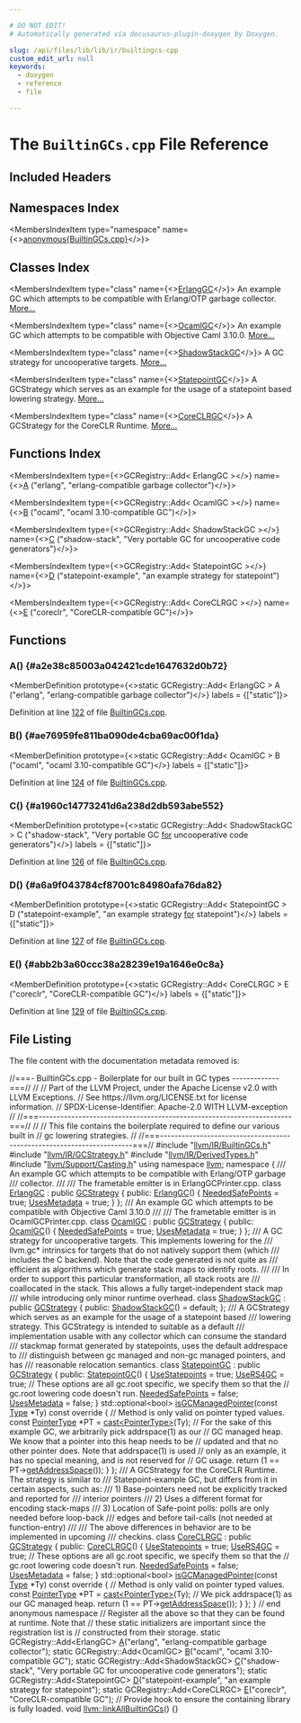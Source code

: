 ```yaml
---

# DO NOT EDIT!
# Automatically generated via docusaurus-plugin-doxygen by Doxygen.

slug: /api/files/lib/lib/ir/builtingcs-cpp
custom_edit_url: null
keywords:
  - doxygen
  - reference
  - file

---
```





# The `BuiltinGCs.cpp` File Reference

<DoxygenPage pluginConfig={pluginConfig}>



## Included Headers

<IncludesList>
<IncludesListItem
  filePath="llvm/IR/BuiltinGCs.h"
  permalink="/docs/api/files/include/include/llvm/include/llvm/ir/builtingcs-h"
  isLocal="true" />
<IncludesListItem
  filePath="llvm/IR/GCStrategy.h"
  permalink="/docs/api/files/include/include/llvm/include/llvm/ir/gcstrategy-h"
  isLocal="true" />
<IncludesListItem
  filePath="llvm/IR/DerivedTypes.h"
  permalink="/docs/api/files/include/include/llvm/include/llvm/ir/derivedtypes-h"
  isLocal="true" />
<IncludesListItem
  filePath="llvm/Support/Casting.h"
  permalink="/docs/api/files/include/include/llvm/include/llvm/support/casting-h"
  isLocal="true" />
</IncludesList>

## Namespaces Index

<MembersIndex>

<MembersIndexItem
  type="namespace"
  name={<><a href="/docs/api/namespaces/anonymous-builtingcs-cpp-">anonymous&#123;BuiltinGCs.cpp&#125;</a></>}>
</MembersIndexItem>

</MembersIndex>

## Classes Index

<MembersIndex>

<MembersIndexItem
  type="class"
  name={<><a href="/docs/api/classes/anonymous-namespace-builtingcs-cpp-/erlanggc">ErlangGC</a></>}>
An example GC which attempts to be compatible with Erlang/OTP garbage collector. <a href="/docs/api/classes/anonymous-namespace-builtingcs-cpp-/erlanggc/#details">More...</a>
</MembersIndexItem>

<MembersIndexItem
  type="class"
  name={<><a href="/docs/api/classes/anonymous-namespace-builtingcs-cpp-/ocamlgc">OcamlGC</a></>}>
An example GC which attempts to be compatible with Objective Caml 3.10.0. <a href="/docs/api/classes/anonymous-namespace-builtingcs-cpp-/ocamlgc/#details">More...</a>
</MembersIndexItem>

<MembersIndexItem
  type="class"
  name={<><a href="/docs/api/classes/anonymous-namespace-builtingcs-cpp-/shadowstackgc">ShadowStackGC</a></>}>
A GC strategy for uncooperative targets. <a href="/docs/api/classes/anonymous-namespace-builtingcs-cpp-/shadowstackgc/#details">More...</a>
</MembersIndexItem>

<MembersIndexItem
  type="class"
  name={<><a href="/docs/api/classes/anonymous-namespace-builtingcs-cpp-/statepointgc">StatepointGC</a></>}>
A GCStrategy which serves as an example for the usage of a statepoint based lowering strategy. <a href="/docs/api/classes/anonymous-namespace-builtingcs-cpp-/statepointgc/#details">More...</a>
</MembersIndexItem>

<MembersIndexItem
  type="class"
  name={<><a href="/docs/api/classes/anonymous-namespace-builtingcs-cpp-/coreclrgc">CoreCLRGC</a></>}>
A GCStrategy for the CoreCLR Runtime. <a href="/docs/api/classes/anonymous-namespace-builtingcs-cpp-/coreclrgc/#details">More...</a>
</MembersIndexItem>

</MembersIndex>

## Functions Index

<MembersIndex>

<MembersIndexItem
  type={<>GCRegistry::Add&lt; ErlangGC &gt;</>}
  name={<><a href="#a2e38c85003a042421cde1647632d0b72">A</a> (&quot;erlang&quot;, &quot;erlang-compatible garbage collector&quot;)</>}>
</MembersIndexItem>

<MembersIndexItem
  type={<>GCRegistry::Add&lt; OcamlGC &gt;</>}
  name={<><a href="#ae76959fe811ba090de4cba69ac00f1da">B</a> (&quot;ocaml&quot;, &quot;ocaml 3.10-compatible GC&quot;)</>}>
</MembersIndexItem>

<MembersIndexItem
  type={<>GCRegistry::Add&lt; ShadowStackGC &gt;</>}
  name={<><a href="#a1960c14773241d6a238d2db593abe552">C</a> (&quot;shadow-stack&quot;, &quot;Very portable GC for uncooperative code generators&quot;)</>}>
</MembersIndexItem>

<MembersIndexItem
  type={<>GCRegistry::Add&lt; StatepointGC &gt;</>}
  name={<><a href="#a6a9f043784cf87001c84980afa76da82">D</a> (&quot;statepoint-example&quot;, &quot;an example strategy for statepoint&quot;)</>}>
</MembersIndexItem>

<MembersIndexItem
  type={<>GCRegistry::Add&lt; CoreCLRGC &gt;</>}
  name={<><a href="#abb2b3a60ccc38a28239e19a1646e0c8a">E</a> (&quot;coreclr&quot;, &quot;CoreCLR-compatible GC&quot;)</>}>
</MembersIndexItem>

</MembersIndex>


<SectionDefinition>

## Functions

### A() {#a2e38c85003a042421cde1647632d0b72}

<MemberDefinition
  prototype={<>static GCRegistry::Add&lt; ErlangGC &gt; A (&quot;erlang&quot;, &quot;erlang-compatible garbage collector&quot;)</>}
  labels = {["static"]}>

Definition at line <a href="#l00122">122</a> of file <a href="/docs/api/files/lib/lib/ir/builtingcs-cpp">BuiltinGCs.cpp</a>.
</MemberDefinition>

### B() {#ae76959fe811ba090de4cba69ac00f1da}

<MemberDefinition
  prototype={<>static GCRegistry::Add&lt; OcamlGC &gt; B (&quot;ocaml&quot;, &quot;ocaml 3.10-compatible GC&quot;)</>}
  labels = {["static"]}>

Definition at line <a href="#l00124">124</a> of file <a href="/docs/api/files/lib/lib/ir/builtingcs-cpp">BuiltinGCs.cpp</a>.
</MemberDefinition>

### C() {#a1960c14773241d6a238d2db593abe552}

<MemberDefinition
  prototype={<>static GCRegistry::Add&lt; ShadowStackGC &gt; C (&quot;shadow-stack&quot;, &quot;Very portable GC <a href="/docs/api/files/lib/lib/target/lib/target/aarch64/aarch64expandpseudoinsts-cpp/#a4cfc8b177e8521a4b496ae2edff6244f">for</a> uncooperative code generators&quot;)</>}
  labels = {["static"]}>

Definition at line <a href="#l00126">126</a> of file <a href="/docs/api/files/lib/lib/ir/builtingcs-cpp">BuiltinGCs.cpp</a>.
</MemberDefinition>

### D() {#a6a9f043784cf87001c84980afa76da82}

<MemberDefinition
  prototype={<>static GCRegistry::Add&lt; StatepointGC &gt; D (&quot;statepoint-example&quot;, &quot;an example strategy <a href="/docs/api/files/lib/lib/target/lib/target/aarch64/aarch64expandpseudoinsts-cpp/#a4cfc8b177e8521a4b496ae2edff6244f">for</a> statepoint&quot;)</>}
  labels = {["static"]}>

Definition at line <a href="#l00127">127</a> of file <a href="/docs/api/files/lib/lib/ir/builtingcs-cpp">BuiltinGCs.cpp</a>.
</MemberDefinition>

### E() {#abb2b3a60ccc38a28239e19a1646e0c8a}

<MemberDefinition
  prototype={<>static GCRegistry::Add&lt; CoreCLRGC &gt; E (&quot;coreclr&quot;, &quot;CoreCLR-compatible GC&quot;)</>}
  labels = {["static"]}>

Definition at line <a href="#l00129">129</a> of file <a href="/docs/api/files/lib/lib/ir/builtingcs-cpp">BuiltinGCs.cpp</a>.
</MemberDefinition>

</SectionDefinition>

## File Listing

The file content with the documentation metadata removed is:

<ProgramListing>

<Link id="l00001" /><CodeLine lineNumber="1"><span class="doxyHighlightComment">//===- BuiltinGCs.cpp - Boilerplate for our built in GC types -------------===//</span></CodeLine>
<Link id="l00002" /><CodeLine lineNumber="2"><span class="doxyHighlightComment">//</span></CodeLine>
<Link id="l00003" /><CodeLine lineNumber="3"><span class="doxyHighlightComment">// Part of the LLVM Project, under the Apache License v2.0 with LLVM Exceptions.</span></CodeLine>
<Link id="l00004" /><CodeLine lineNumber="4"><span class="doxyHighlightComment">// See https://llvm.org/LICENSE.txt for license information.</span></CodeLine>
<Link id="l00005" /><CodeLine lineNumber="5"><span class="doxyHighlightComment">// SPDX-License-Identifier: Apache-2.0 WITH LLVM-exception</span></CodeLine>
<Link id="l00006" /><CodeLine lineNumber="6"><span class="doxyHighlightComment">//</span></CodeLine>
<Link id="l00007" /><CodeLine lineNumber="7"><span class="doxyHighlightComment">//===----------------------------------------------------------------------===//</span></CodeLine>
<Link id="l00008" /><CodeLine lineNumber="8"><span class="doxyHighlightComment">//</span></CodeLine>
<Link id="l00009" /><CodeLine lineNumber="9"><span class="doxyHighlightComment">// This file contains the boilerplate required to define our various built in</span></CodeLine>
<Link id="l00010" /><CodeLine lineNumber="10"><span class="doxyHighlightComment">// gc lowering strategies.</span></CodeLine>
<Link id="l00011" /><CodeLine lineNumber="11"><span class="doxyHighlightComment">//</span></CodeLine>
<Link id="l00012" /><CodeLine lineNumber="12"><span class="doxyHighlightComment">//===----------------------------------------------------------------------===//</span></CodeLine>
<Link id="l00013" /><CodeLine lineNumber="13"></CodeLine>
<Link id="l00014" /><CodeLine lineNumber="14"><span class="doxyHighlightPreprocessor">#include &quot;<a href="/docs/api/files/include/include/llvm/include/llvm/ir/builtingcs-h">llvm/IR/BuiltinGCs.h</a>&quot;</span></CodeLine>
<Link id="l00015" /><CodeLine lineNumber="15"><span class="doxyHighlightPreprocessor">#include &quot;<a href="/docs/api/files/include/include/llvm/include/llvm/ir/gcstrategy-h">llvm/IR/GCStrategy.h</a>&quot;</span></CodeLine>
<Link id="l00016" /><CodeLine lineNumber="16"><span class="doxyHighlightPreprocessor">#include &quot;<a href="/docs/api/files/include/include/llvm/include/llvm/ir/derivedtypes-h">llvm/IR/DerivedTypes.h</a>&quot;</span></CodeLine>
<Link id="l00017" /><CodeLine lineNumber="17"><span class="doxyHighlightPreprocessor">#include &quot;<a href="/docs/api/files/include/include/llvm/include/llvm/support/casting-h">llvm/Support/Casting.h</a>&quot;</span></CodeLine>
<Link id="l00018" /><CodeLine lineNumber="18"></CodeLine>
<Link id="l00019" /><CodeLine lineNumber="19"><span class="doxyHighlightKeyword">using namespace </span><span class="doxyHighlight"><a href="/docs/api/namespaces/llvm">llvm</a>;</span></CodeLine>
<Link id="l00020" /><CodeLine lineNumber="20"></CodeLine>
<Link id="l00021" /><CodeLine lineNumber="21" lineLink="/docs/api/namespaces/anonymous-builtingcs-cpp-"><span class="doxyHighlightKeyword">namespace </span><span class="doxyHighlight">&#123;</span></CodeLine>
<Link id="l00022" /><CodeLine lineNumber="22"></CodeLine>
<Link id="l00023" /><CodeLine lineNumber="23"><span class="doxyHighlightComment">/// An example GC which attempts to be compatible with Erlang/OTP garbage</span></CodeLine>
<Link id="l00024" /><CodeLine lineNumber="24"><span class="doxyHighlightComment">/// collector.</span></CodeLine>
<Link id="l00025" /><CodeLine lineNumber="25"><span class="doxyHighlightComment">///</span></CodeLine>
<Link id="l00026" /><CodeLine lineNumber="26"><span class="doxyHighlightComment">/// The frametable emitter is in ErlangGCPrinter.cpp.</span></CodeLine>
<Link id="l00027" /><CodeLine lineNumber="27" lineLink="/docs/api/classes/anonymous-namespace-builtingcs-cpp-/erlanggc"><span class="doxyHighlightKeyword">class </span><span class="doxyHighlight"><a href="/docs/api/classes/anonymous-namespace-builtingcs-cpp-/erlanggc/#a448b4082c6e640d8c6373f86896ea839">ErlangGC</a> : </span><span class="doxyHighlightKeyword">public</span><span class="doxyHighlight"> <a href="/docs/api/classes/llvm/gcstrategy/#abc5b7efa0f9360dac6bbd35ab553cb0d">GCStrategy</a> &#123;</span></CodeLine>
<Link id="l00028" /><CodeLine lineNumber="28"><span class="doxyHighlightKeyword">public</span><span class="doxyHighlight">:</span></CodeLine>
<Link id="l00029" /><CodeLine lineNumber="29" lineLink="/docs/api/classes/anonymous-namespace-builtingcs-cpp-/erlanggc/#a448b4082c6e640d8c6373f86896ea839"><span class="doxyHighlight">  <a href="/docs/api/classes/anonymous-namespace-builtingcs-cpp-/erlanggc/#a448b4082c6e640d8c6373f86896ea839">ErlangGC</a>() &#123;</span></CodeLine>
<Link id="l00030" /><CodeLine lineNumber="30"><span class="doxyHighlight">    <a href="/docs/api/classes/llvm/gcstrategy/#a876df2ee9b43a6e37c7e25cdbc5ee458">NeededSafePoints</a> = </span><span class="doxyHighlightKeyword">true</span><span class="doxyHighlight">;</span></CodeLine>
<Link id="l00031" /><CodeLine lineNumber="31"><span class="doxyHighlight">    <a href="/docs/api/classes/llvm/gcstrategy/#a5d53780e41b87b0b8cb0e4a822f38281">UsesMetadata</a> = </span><span class="doxyHighlightKeyword">true</span><span class="doxyHighlight">;</span></CodeLine>
<Link id="l00032" /><CodeLine lineNumber="32"><span class="doxyHighlight">  &#125;</span></CodeLine>
<Link id="l00033" /><CodeLine lineNumber="33"><span class="doxyHighlight">&#125;;</span></CodeLine>
<Link id="l00034" /><CodeLine lineNumber="34"></CodeLine>
<Link id="l00035" /><CodeLine lineNumber="35"><span class="doxyHighlightComment">/// An example GC which attempts to be compatible with Objective Caml 3.10.0</span></CodeLine>
<Link id="l00036" /><CodeLine lineNumber="36"><span class="doxyHighlightComment">///</span></CodeLine>
<Link id="l00037" /><CodeLine lineNumber="37"><span class="doxyHighlightComment">/// The frametable emitter is in OcamlGCPrinter.cpp.</span></CodeLine>
<Link id="l00038" /><CodeLine lineNumber="38" lineLink="/docs/api/classes/anonymous-namespace-builtingcs-cpp-/ocamlgc"><span class="doxyHighlightKeyword">class </span><span class="doxyHighlight"><a href="/docs/api/classes/anonymous-namespace-builtingcs-cpp-/ocamlgc/#a5f857693031a2dc678526f64cc899121">OcamlGC</a> : </span><span class="doxyHighlightKeyword">public</span><span class="doxyHighlight"> <a href="/docs/api/classes/llvm/gcstrategy/#abc5b7efa0f9360dac6bbd35ab553cb0d">GCStrategy</a> &#123;</span></CodeLine>
<Link id="l00039" /><CodeLine lineNumber="39"><span class="doxyHighlightKeyword">public</span><span class="doxyHighlight">:</span></CodeLine>
<Link id="l00040" /><CodeLine lineNumber="40" lineLink="/docs/api/classes/anonymous-namespace-builtingcs-cpp-/ocamlgc/#a5f857693031a2dc678526f64cc899121"><span class="doxyHighlight">  <a href="/docs/api/classes/anonymous-namespace-builtingcs-cpp-/ocamlgc/#a5f857693031a2dc678526f64cc899121">OcamlGC</a>() &#123;</span></CodeLine>
<Link id="l00041" /><CodeLine lineNumber="41"><span class="doxyHighlight">    <a href="/docs/api/classes/llvm/gcstrategy/#a876df2ee9b43a6e37c7e25cdbc5ee458">NeededSafePoints</a> = </span><span class="doxyHighlightKeyword">true</span><span class="doxyHighlight">;</span></CodeLine>
<Link id="l00042" /><CodeLine lineNumber="42"><span class="doxyHighlight">    <a href="/docs/api/classes/llvm/gcstrategy/#a5d53780e41b87b0b8cb0e4a822f38281">UsesMetadata</a> = </span><span class="doxyHighlightKeyword">true</span><span class="doxyHighlight">;</span></CodeLine>
<Link id="l00043" /><CodeLine lineNumber="43"><span class="doxyHighlight">  &#125;</span></CodeLine>
<Link id="l00044" /><CodeLine lineNumber="44"><span class="doxyHighlight">&#125;;</span></CodeLine>
<Link id="l00045" /><CodeLine lineNumber="45"></CodeLine>
<Link id="l00046" /><CodeLine lineNumber="46"><span class="doxyHighlightComment">/// A GC strategy for uncooperative targets.  This implements lowering for the</span></CodeLine>
<Link id="l00047" /><CodeLine lineNumber="47"><span class="doxyHighlightComment">/// llvm.gc&#42; intrinsics for targets that do not natively support them (which</span></CodeLine>
<Link id="l00048" /><CodeLine lineNumber="48"><span class="doxyHighlightComment">/// includes the C backend). Note that the code generated is not quite as</span></CodeLine>
<Link id="l00049" /><CodeLine lineNumber="49"><span class="doxyHighlightComment">/// efficient as algorithms which generate stack maps to identify roots.</span></CodeLine>
<Link id="l00050" /><CodeLine lineNumber="50"><span class="doxyHighlightComment">///</span></CodeLine>
<Link id="l00051" /><CodeLine lineNumber="51"><span class="doxyHighlightComment">/// In order to support this particular transformation, all stack roots are</span></CodeLine>
<Link id="l00052" /><CodeLine lineNumber="52"><span class="doxyHighlightComment">/// coallocated in the stack. This allows a fully target-independent stack map</span></CodeLine>
<Link id="l00053" /><CodeLine lineNumber="53"><span class="doxyHighlightComment">/// while introducing only minor runtime overhead.</span></CodeLine>
<Link id="l00054" /><CodeLine lineNumber="54" lineLink="/docs/api/classes/anonymous-namespace-builtingcs-cpp-/shadowstackgc"><span class="doxyHighlightKeyword">class </span><span class="doxyHighlight"><a href="/docs/api/classes/anonymous-namespace-builtingcs-cpp-/shadowstackgc/#a8025e65721f637e779cc6f8fdaa7a0fc">ShadowStackGC</a> : </span><span class="doxyHighlightKeyword">public</span><span class="doxyHighlight"> <a href="/docs/api/classes/llvm/gcstrategy/#abc5b7efa0f9360dac6bbd35ab553cb0d">GCStrategy</a> &#123;</span></CodeLine>
<Link id="l00055" /><CodeLine lineNumber="55"><span class="doxyHighlightKeyword">public</span><span class="doxyHighlight">:</span></CodeLine>
<Link id="l00056" /><CodeLine lineNumber="56" lineLink="/docs/api/classes/anonymous-namespace-builtingcs-cpp-/shadowstackgc/#a8025e65721f637e779cc6f8fdaa7a0fc"><span class="doxyHighlight">  <a href="/docs/api/classes/anonymous-namespace-builtingcs-cpp-/shadowstackgc/#a8025e65721f637e779cc6f8fdaa7a0fc">ShadowStackGC</a>() = </span><span class="doxyHighlightKeywordFlow">default</span><span class="doxyHighlight">;</span></CodeLine>
<Link id="l00057" /><CodeLine lineNumber="57"><span class="doxyHighlight">&#125;;</span></CodeLine>
<Link id="l00058" /><CodeLine lineNumber="58"></CodeLine>
<Link id="l00059" /><CodeLine lineNumber="59"><span class="doxyHighlightComment">/// A GCStrategy which serves as an example for the usage of a statepoint based</span></CodeLine>
<Link id="l00060" /><CodeLine lineNumber="60"><span class="doxyHighlightComment">/// lowering strategy.  This GCStrategy is intended to suitable as a default</span></CodeLine>
<Link id="l00061" /><CodeLine lineNumber="61"><span class="doxyHighlightComment">/// implementation usable with any collector which can consume the standard</span></CodeLine>
<Link id="l00062" /><CodeLine lineNumber="62"><span class="doxyHighlightComment">/// stackmap format generated by statepoints, uses the default addrespace to</span></CodeLine>
<Link id="l00063" /><CodeLine lineNumber="63"><span class="doxyHighlightComment">/// distinguish between gc managed and non-gc managed pointers, and has</span></CodeLine>
<Link id="l00064" /><CodeLine lineNumber="64"><span class="doxyHighlightComment">/// reasonable relocation semantics.</span></CodeLine>
<Link id="l00065" /><CodeLine lineNumber="65" lineLink="/docs/api/classes/anonymous-namespace-builtingcs-cpp-/statepointgc"><span class="doxyHighlightKeyword">class </span><span class="doxyHighlight"><a href="/docs/api/classes/anonymous-namespace-builtingcs-cpp-/statepointgc/#ad783af64abf7eede187e42abfcbd4f22">StatepointGC</a> : </span><span class="doxyHighlightKeyword">public</span><span class="doxyHighlight"> <a href="/docs/api/classes/llvm/gcstrategy/#abc5b7efa0f9360dac6bbd35ab553cb0d">GCStrategy</a> &#123;</span></CodeLine>
<Link id="l00066" /><CodeLine lineNumber="66"><span class="doxyHighlightKeyword">public</span><span class="doxyHighlight">:</span></CodeLine>
<Link id="l00067" /><CodeLine lineNumber="67" lineLink="/docs/api/classes/anonymous-namespace-builtingcs-cpp-/statepointgc/#ad783af64abf7eede187e42abfcbd4f22"><span class="doxyHighlight">  <a href="/docs/api/classes/anonymous-namespace-builtingcs-cpp-/statepointgc/#ad783af64abf7eede187e42abfcbd4f22">StatepointGC</a>() &#123;</span></CodeLine>
<Link id="l00068" /><CodeLine lineNumber="68"><span class="doxyHighlight">    <a href="/docs/api/classes/llvm/gcstrategy/#a6d4b88865bc96bd6a93c3076e210af61">UseStatepoints</a> = </span><span class="doxyHighlightKeyword">true</span><span class="doxyHighlight">;</span></CodeLine>
<Link id="l00069" /><CodeLine lineNumber="69"><span class="doxyHighlight">    <a href="/docs/api/classes/llvm/gcstrategy/#a32c75ebeabf283b9a98b1b5641a2885e">UseRS4GC</a> = </span><span class="doxyHighlightKeyword">true</span><span class="doxyHighlight">;</span></CodeLine>
<Link id="l00070" /><CodeLine lineNumber="70"><span class="doxyHighlight">    </span><span class="doxyHighlightComment">// These options are all gc.root specific, we specify them so that the</span></CodeLine>
<Link id="l00071" /><CodeLine lineNumber="71"><span class="doxyHighlight">    </span><span class="doxyHighlightComment">// gc.root lowering code doesn&#39;t run.</span></CodeLine>
<Link id="l00072" /><CodeLine lineNumber="72"><span class="doxyHighlight">    <a href="/docs/api/classes/llvm/gcstrategy/#a876df2ee9b43a6e37c7e25cdbc5ee458">NeededSafePoints</a> = </span><span class="doxyHighlightKeyword">false</span><span class="doxyHighlight">;</span></CodeLine>
<Link id="l00073" /><CodeLine lineNumber="73"><span class="doxyHighlight">    <a href="/docs/api/classes/llvm/gcstrategy/#a5d53780e41b87b0b8cb0e4a822f38281">UsesMetadata</a> = </span><span class="doxyHighlightKeyword">false</span><span class="doxyHighlight">;</span></CodeLine>
<Link id="l00074" /><CodeLine lineNumber="74"><span class="doxyHighlight">  &#125;</span></CodeLine>
<Link id="l00075" /><CodeLine lineNumber="75"></CodeLine>
<Link id="l00076" /><CodeLine lineNumber="76" lineLink="/docs/api/classes/anonymous-namespace-builtingcs-cpp-/statepointgc/#a32fa2acd693359684d5659d41ef2f02e"><span class="doxyHighlight">  std::optional&lt;bool&gt; <a href="/docs/api/classes/anonymous-namespace-builtingcs-cpp-/statepointgc/#a32fa2acd693359684d5659d41ef2f02e">isGCManagedPointer</a>(</span><span class="doxyHighlightKeyword">const</span><span class="doxyHighlight"> <a href="/docs/api/classes/llvm/type">Type</a> &#42;Ty)</span><span class="doxyHighlightKeyword"> const override </span><span class="doxyHighlight">&#123;</span></CodeLine>
<Link id="l00077" /><CodeLine lineNumber="77"><span class="doxyHighlight">    </span><span class="doxyHighlightComment">// Method is only valid on pointer typed values.</span></CodeLine>
<Link id="l00078" /><CodeLine lineNumber="78"><span class="doxyHighlight">    </span><span class="doxyHighlightKeyword">const</span><span class="doxyHighlight"> <a href="/docs/api/classes/llvm/pointertype">PointerType</a> &#42;PT = <a href="/docs/api/namespaces/llvm/#ac4fc845f5ed92de63cd4474f128f5fc5">cast&lt;PointerType&gt;</a>(Ty);</span></CodeLine>
<Link id="l00079" /><CodeLine lineNumber="79"><span class="doxyHighlight">    </span><span class="doxyHighlightComment">// For the sake of this example GC, we arbitrarily pick addrspace(1) as our</span></CodeLine>
<Link id="l00080" /><CodeLine lineNumber="80"><span class="doxyHighlight">    </span><span class="doxyHighlightComment">// GC managed heap.  We know that a pointer into this heap needs to be</span></CodeLine>
<Link id="l00081" /><CodeLine lineNumber="81"><span class="doxyHighlight">    </span><span class="doxyHighlightComment">// updated and that no other pointer does.  Note that addrspace(1) is used</span></CodeLine>
<Link id="l00082" /><CodeLine lineNumber="82"><span class="doxyHighlight">    </span><span class="doxyHighlightComment">// only as an example, it has no special meaning, and is not reserved for</span></CodeLine>
<Link id="l00083" /><CodeLine lineNumber="83"><span class="doxyHighlight">    </span><span class="doxyHighlightComment">// GC usage.</span></CodeLine>
<Link id="l00084" /><CodeLine lineNumber="84"><span class="doxyHighlight">    </span><span class="doxyHighlightKeywordFlow">return</span><span class="doxyHighlight"> (1 == PT-&gt;<a href="/docs/api/classes/llvm/pointertype/#af8aeced5e71d2589fa3e9791043af5cb">getAddressSpace</a>());</span></CodeLine>
<Link id="l00085" /><CodeLine lineNumber="85"><span class="doxyHighlight">  &#125;</span></CodeLine>
<Link id="l00086" /><CodeLine lineNumber="86"><span class="doxyHighlight">&#125;;</span></CodeLine>
<Link id="l00087" /><CodeLine lineNumber="87"></CodeLine>
<Link id="l00088" /><CodeLine lineNumber="88"><span class="doxyHighlightComment">/// A GCStrategy for the CoreCLR Runtime. The strategy is similar to</span></CodeLine>
<Link id="l00089" /><CodeLine lineNumber="89"><span class="doxyHighlightComment">/// Statepoint-example GC, but differs from it in certain aspects, such as:</span></CodeLine>
<Link id="l00090" /><CodeLine lineNumber="90"><span class="doxyHighlightComment">/// 1) Base-pointers need not be explicitly tracked and reported for</span></CodeLine>
<Link id="l00091" /><CodeLine lineNumber="91"><span class="doxyHighlightComment">///    interior pointers</span></CodeLine>
<Link id="l00092" /><CodeLine lineNumber="92"><span class="doxyHighlightComment">/// 2) Uses a different format for encoding stack-maps</span></CodeLine>
<Link id="l00093" /><CodeLine lineNumber="93"><span class="doxyHighlightComment">/// 3) Location of Safe-point polls: polls are only needed before loop-back</span></CodeLine>
<Link id="l00094" /><CodeLine lineNumber="94"><span class="doxyHighlightComment">///    edges and before tail-calls (not needed at function-entry)</span></CodeLine>
<Link id="l00095" /><CodeLine lineNumber="95"><span class="doxyHighlightComment">///</span></CodeLine>
<Link id="l00096" /><CodeLine lineNumber="96"><span class="doxyHighlightComment">/// The above differences in behavior are to be implemented in upcoming</span></CodeLine>
<Link id="l00097" /><CodeLine lineNumber="97"><span class="doxyHighlightComment">/// checkins.</span></CodeLine>
<Link id="l00098" /><CodeLine lineNumber="98" lineLink="/docs/api/classes/anonymous-namespace-builtingcs-cpp-/coreclrgc"><span class="doxyHighlightKeyword">class </span><span class="doxyHighlight"><a href="/docs/api/classes/anonymous-namespace-builtingcs-cpp-/coreclrgc/#ad855caa394ad8edf75f93cbd521dee22">CoreCLRGC</a> : </span><span class="doxyHighlightKeyword">public</span><span class="doxyHighlight"> <a href="/docs/api/classes/llvm/gcstrategy/#abc5b7efa0f9360dac6bbd35ab553cb0d">GCStrategy</a> &#123;</span></CodeLine>
<Link id="l00099" /><CodeLine lineNumber="99"><span class="doxyHighlightKeyword">public</span><span class="doxyHighlight">:</span></CodeLine>
<Link id="l00100" /><CodeLine lineNumber="100" lineLink="/docs/api/classes/anonymous-namespace-builtingcs-cpp-/coreclrgc/#ad855caa394ad8edf75f93cbd521dee22"><span class="doxyHighlight">  <a href="/docs/api/classes/anonymous-namespace-builtingcs-cpp-/coreclrgc/#ad855caa394ad8edf75f93cbd521dee22">CoreCLRGC</a>() &#123;</span></CodeLine>
<Link id="l00101" /><CodeLine lineNumber="101"><span class="doxyHighlight">    <a href="/docs/api/classes/llvm/gcstrategy/#a6d4b88865bc96bd6a93c3076e210af61">UseStatepoints</a> = </span><span class="doxyHighlightKeyword">true</span><span class="doxyHighlight">;</span></CodeLine>
<Link id="l00102" /><CodeLine lineNumber="102"><span class="doxyHighlight">    <a href="/docs/api/classes/llvm/gcstrategy/#a32c75ebeabf283b9a98b1b5641a2885e">UseRS4GC</a> = </span><span class="doxyHighlightKeyword">true</span><span class="doxyHighlight">;</span></CodeLine>
<Link id="l00103" /><CodeLine lineNumber="103"><span class="doxyHighlight">    </span><span class="doxyHighlightComment">// These options are all gc.root specific, we specify them so that the</span></CodeLine>
<Link id="l00104" /><CodeLine lineNumber="104"><span class="doxyHighlight">    </span><span class="doxyHighlightComment">// gc.root lowering code doesn&#39;t run.</span></CodeLine>
<Link id="l00105" /><CodeLine lineNumber="105"><span class="doxyHighlight">    <a href="/docs/api/classes/llvm/gcstrategy/#a876df2ee9b43a6e37c7e25cdbc5ee458">NeededSafePoints</a> = </span><span class="doxyHighlightKeyword">false</span><span class="doxyHighlight">;</span></CodeLine>
<Link id="l00106" /><CodeLine lineNumber="106"><span class="doxyHighlight">    <a href="/docs/api/classes/llvm/gcstrategy/#a5d53780e41b87b0b8cb0e4a822f38281">UsesMetadata</a> = </span><span class="doxyHighlightKeyword">false</span><span class="doxyHighlight">;</span></CodeLine>
<Link id="l00107" /><CodeLine lineNumber="107"><span class="doxyHighlight">  &#125;</span></CodeLine>
<Link id="l00108" /><CodeLine lineNumber="108"></CodeLine>
<Link id="l00109" /><CodeLine lineNumber="109" lineLink="/docs/api/classes/anonymous-namespace-builtingcs-cpp-/coreclrgc/#a7b5844a0f3f8ef4d67cd6603f7ab3e49"><span class="doxyHighlight">  std::optional&lt;bool&gt; <a href="/docs/api/classes/anonymous-namespace-builtingcs-cpp-/coreclrgc/#a7b5844a0f3f8ef4d67cd6603f7ab3e49">isGCManagedPointer</a>(</span><span class="doxyHighlightKeyword">const</span><span class="doxyHighlight"> <a href="/docs/api/classes/llvm/type">Type</a> &#42;Ty)</span><span class="doxyHighlightKeyword"> const override </span><span class="doxyHighlight">&#123;</span></CodeLine>
<Link id="l00110" /><CodeLine lineNumber="110"><span class="doxyHighlight">    </span><span class="doxyHighlightComment">// Method is only valid on pointer typed values.</span></CodeLine>
<Link id="l00111" /><CodeLine lineNumber="111"><span class="doxyHighlight">    </span><span class="doxyHighlightKeyword">const</span><span class="doxyHighlight"> <a href="/docs/api/classes/llvm/pointertype">PointerType</a> &#42;PT = <a href="/docs/api/namespaces/llvm/#ac4fc845f5ed92de63cd4474f128f5fc5">cast&lt;PointerType&gt;</a>(Ty);</span></CodeLine>
<Link id="l00112" /><CodeLine lineNumber="112"><span class="doxyHighlight">    </span><span class="doxyHighlightComment">// We pick addrspace(1) as our GC managed heap.</span></CodeLine>
<Link id="l00113" /><CodeLine lineNumber="113"><span class="doxyHighlight">    </span><span class="doxyHighlightKeywordFlow">return</span><span class="doxyHighlight"> (1 == PT-&gt;<a href="/docs/api/classes/llvm/pointertype/#af8aeced5e71d2589fa3e9791043af5cb">getAddressSpace</a>());</span></CodeLine>
<Link id="l00114" /><CodeLine lineNumber="114"><span class="doxyHighlight">  &#125;</span></CodeLine>
<Link id="l00115" /><CodeLine lineNumber="115"><span class="doxyHighlight">&#125;;</span></CodeLine>
<Link id="l00116" /><CodeLine lineNumber="116"></CodeLine>
<Link id="l00117" /><CodeLine lineNumber="117"><span class="doxyHighlight">&#125; </span><span class="doxyHighlightComment">// end anonymous namespace</span></CodeLine>
<Link id="l00118" /><CodeLine lineNumber="118"></CodeLine>
<Link id="l00119" /><CodeLine lineNumber="119"><span class="doxyHighlightComment">// Register all the above so that they can be found at runtime.  Note that</span></CodeLine>
<Link id="l00120" /><CodeLine lineNumber="120"><span class="doxyHighlightComment">// these static initializers are important since the registration list is</span></CodeLine>
<Link id="l00121" /><CodeLine lineNumber="121"><span class="doxyHighlightComment">// constructed from their storage.</span></CodeLine>
<Link id="l00122" /><CodeLine lineNumber="122" lineLink="#a2e38c85003a042421cde1647632d0b72"><span class="doxyHighlightKeyword">static</span><span class="doxyHighlight"> GCRegistry::Add&lt;ErlangGC&gt; <a href="#a2e38c85003a042421cde1647632d0b72">A</a>(</span><span class="doxyHighlightStringLiteral">&quot;erlang&quot;</span><span class="doxyHighlight">,</span></CodeLine>
<Link id="l00123" /><CodeLine lineNumber="123"><span class="doxyHighlight">                                   </span><span class="doxyHighlightStringLiteral">&quot;erlang-compatible garbage collector&quot;</span><span class="doxyHighlight">);</span></CodeLine>
<Link id="l00124" /><CodeLine lineNumber="124" lineLink="#ae76959fe811ba090de4cba69ac00f1da"><span class="doxyHighlightKeyword">static</span><span class="doxyHighlight"> GCRegistry::Add&lt;OcamlGC&gt; <a href="#ae76959fe811ba090de4cba69ac00f1da">B</a>(</span><span class="doxyHighlightStringLiteral">&quot;ocaml&quot;</span><span class="doxyHighlight">, </span><span class="doxyHighlightStringLiteral">&quot;ocaml 3.10-compatible GC&quot;</span><span class="doxyHighlight">);</span></CodeLine>
<Link id="l00125" /><CodeLine lineNumber="125"><span class="doxyHighlightKeyword">static</span><span class="doxyHighlight"> GCRegistry::Add&lt;ShadowStackGC&gt;</span></CodeLine>
<Link id="l00126" /><CodeLine lineNumber="126" lineLink="#a1960c14773241d6a238d2db593abe552"><span class="doxyHighlight">    <a href="/docs/api/namespaces/llvm/callingconv/#ac6aa1387c4375260e2468eb5a77fdb4cafd841a49aec1539bc88abc8ff9e170fb">C</a>(</span><span class="doxyHighlightStringLiteral">&quot;shadow-stack&quot;</span><span class="doxyHighlight">, </span><span class="doxyHighlightStringLiteral">&quot;Very portable GC for uncooperative code generators&quot;</span><span class="doxyHighlight">);</span></CodeLine>
<Link id="l00127" /><CodeLine lineNumber="127" lineLink="#a6a9f043784cf87001c84980afa76da82"><span class="doxyHighlightKeyword">static</span><span class="doxyHighlight"> GCRegistry::Add&lt;StatepointGC&gt; <a href="#a6a9f043784cf87001c84980afa76da82">D</a>(</span><span class="doxyHighlightStringLiteral">&quot;statepoint-example&quot;</span><span class="doxyHighlight">,</span></CodeLine>
<Link id="l00128" /><CodeLine lineNumber="128"><span class="doxyHighlight">                                       </span><span class="doxyHighlightStringLiteral">&quot;an example strategy for statepoint&quot;</span><span class="doxyHighlight">);</span></CodeLine>
<Link id="l00129" /><CodeLine lineNumber="129" lineLink="#abb2b3a60ccc38a28239e19a1646e0c8a"><span class="doxyHighlightKeyword">static</span><span class="doxyHighlight"> GCRegistry::Add&lt;CoreCLRGC&gt; <a href="#abb2b3a60ccc38a28239e19a1646e0c8a">E</a>(</span><span class="doxyHighlightStringLiteral">&quot;coreclr&quot;</span><span class="doxyHighlight">, </span><span class="doxyHighlightStringLiteral">&quot;CoreCLR-compatible GC&quot;</span><span class="doxyHighlight">);</span></CodeLine>
<Link id="l00130" /><CodeLine lineNumber="130"></CodeLine>
<Link id="l00131" /><CodeLine lineNumber="131"><span class="doxyHighlightComment">// Provide hook to ensure the containing library is fully loaded.</span></CodeLine>
<Link id="l00132" /><CodeLine lineNumber="132" lineLink="/docs/api/namespaces/llvm/#ab2f9f6ca320e570fa85e8a1952259afa"><span class="doxyHighlightKeywordType">void</span><span class="doxyHighlight"> <a href="/docs/api/namespaces/llvm/#ab2f9f6ca320e570fa85e8a1952259afa">llvm::linkAllBuiltinGCs</a>() &#123;&#125;</span></CodeLine>

</ProgramListing>


</DoxygenPage>
